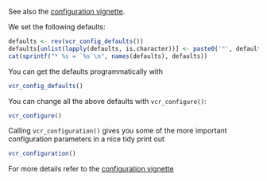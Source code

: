 See also the [configuration vignette](https://docs.ropensci.org/vcr/articles/configuration.html).

We set the following defaults:

```r
defaults <- rev(vcr_config_defaults())
defaults[unlist(lapply(defaults, is.character))] <- paste0('"', defaults[unlist(lapply(defaults, is.character))], '"')
cat(sprintf("* %s = `%s`\n", names(defaults), defaults))
```


You can get the defaults programmatically with

```r
vcr_config_defaults()
```

You can change all the above defaults with `vcr_configure()`:

```r
vcr_configure()
```

Calling `vcr_configuration()` gives you some of the more important configuration parameters in a nice tidy print out

```r
vcr_configuration()
```


<!-- `use_cassette()` is an easier approach. An alternative is to use
`insert_cassett()` + `eject_cassette()`.

`use_cassette()` does both insert and eject operations for you, but
you can instead do them manually by using the above functions. You do have
to eject the cassette after using insert. -->

For more details refer to the [configuration vignette](https://docs.ropensci.org/vcr/articles/configuration.html)
